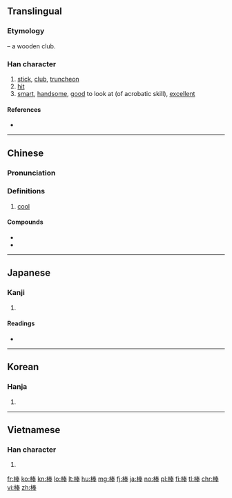 ==Translingual==
===Etymology===
{{Han compound|木|t1=tree, wood|奉|ls=psc|c1=s|c2=p}} – a wooden club.

===Han character===
{{Han char|rn=75|rad=木|as=08|sn=12|four=45953|canj=DQKQ|ids=⿰木奉}}

# [[stick]], [[club]], [[truncheon]]
# [[hit]]
# [[smart]], [[handsome]], [[good]] to look at (of acrobatic skill), [[excellent]]

====References====
* {{Han ref|kx=0532.100|dkj=14929|dj=0920.170|hdz=21222.090|uh=68D2|ud=26834|bh=B4CE|bd=46286}}

----

==Chinese==
{{zh-forms}}

===Pronunciation===
{{zh-pron
|m=bàng
|c=paang5
|h=
|md=
|mn=pāng
|w=
|mc=y
|oc=y
|ma=Zh-bàng.ogg
|cat=a
}}

===Definitions===
{{zh-hanzi}}

# [[cool]]

====Compounds====
* {{zh-l|好棒}}
* {{zh-l|記憶棒}}

----

==Japanese==

===Kanji===
{{ja-kanji|grade=6|rs=木08}}

# {{defn|lang=ja|sort=木08}}

====Readings====
* {{ja-readings|on=[[ぼう]] (bō), [[ほう]] (hō)|kun=[[つえ]] (tsue)}}

----

==Korean==

===Hanja===
{{ko-hanja|hangeul=봉|eumhun=몽둥이|rv=bong|mr=pong|y=pong}}

# {{defn|lang=ko|sort=木08}}

----

==Vietnamese==

===Han character===
{{vi-hantu|[[vổng]], [[bọng]], [[bộng]], [[bổng]], [[búng]]|rs=木08}}

# {{defn|lang=vi|sort=木08}}

[[fr:棒]]
[[ko:棒]]
[[kn:棒]]
[[lo:棒]]
[[lt:棒]]
[[hu:棒]]
[[mg:棒]]
[[fj:棒]]
[[ja:棒]]
[[no:棒]]
[[pl:棒]]
[[fi:棒]]
[[tl:棒]]
[[chr:棒]]
[[vi:棒]]
[[zh:棒]]